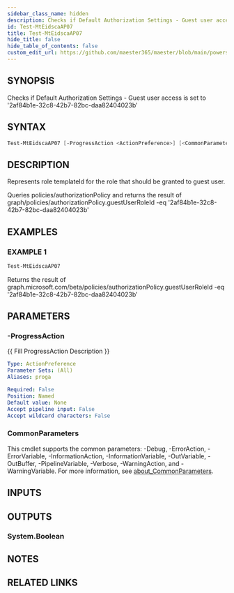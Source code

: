 ```yaml
---
sidebar_class_name: hidden
description: Checks if Default Authorization Settings - Guest user access is set to '2af84b1e-32c8-42b7-82bc-daa82404023b'
id: Test-MtEidscaAP07
title: Test-MtEidscaAP07
hide_title: false
hide_table_of_contents: false
custom_edit_url: https://github.com/maester365/maester/blob/main/powershell/public/Test-MtEidscaAP07.ps1
---
```


## SYNOPSIS

Checks if Default Authorization Settings - Guest user access is set to '2af84b1e-32c8-42b7-82bc-daa82404023b'

## SYNTAX

```powershell
Test-MtEidscaAP07 [-ProgressAction <ActionPreference>] [<CommonParameters>]
```

## DESCRIPTION

Represents role templateId for the role that should be granted to guest user.

Queries policies/authorizationPolicy
and returns the result of
 graph/policies/authorizationPolicy.guestUserRoleId -eq '2af84b1e-32c8-42b7-82bc-daa82404023b'

## EXAMPLES

### EXAMPLE 1

```powershell
Test-MtEidscaAP07
```

Returns the result of graph.microsoft.com/beta/policies/authorizationPolicy.guestUserRoleId -eq '2af84b1e-32c8-42b7-82bc-daa82404023b'

## PARAMETERS

### -ProgressAction

\{\{ Fill ProgressAction Description \}\}

```yaml
Type: ActionPreference
Parameter Sets: (All)
Aliases: proga

Required: False
Position: Named
Default value: None
Accept pipeline input: False
Accept wildcard characters: False
```

### CommonParameters

This cmdlet supports the common parameters: -Debug, -ErrorAction, -ErrorVariable, -InformationAction, -InformationVariable, -OutVariable, -OutBuffer, -PipelineVariable, -Verbose, -WarningAction, and -WarningVariable. For more information, see [about_CommonParameters](http://go.microsoft.com/fwlink/?LinkID=113216).

## INPUTS

## OUTPUTS

### System.Boolean

## NOTES

## RELATED LINKS

